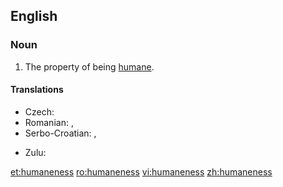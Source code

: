 ==English==

===Noun===
{{en-noun|-}}

# The property of being [[humane]].

====Translations====
{{trans-top|property of being humane}}
* Czech: {{t-|cs|lidskost|f}}
* Romanian: {{t-|ro|omenie|f}}, {{t+|ro|umanitate|f}}
* Serbo-Croatian: {{t|sh|čovjekoljublje|n|alt=čȍvjekoljūblje}}, {{t|sh|čovjekoljubivost|f|alt=čovjekoljùbivōst}}
{{trans-mid}}
* Zulu: {{t|zu|ubuntu|c14}}
{{trans-bottom}}

[[et:humaneness]]
[[ro:humaneness]]
[[vi:humaneness]]
[[zh:humaneness]]